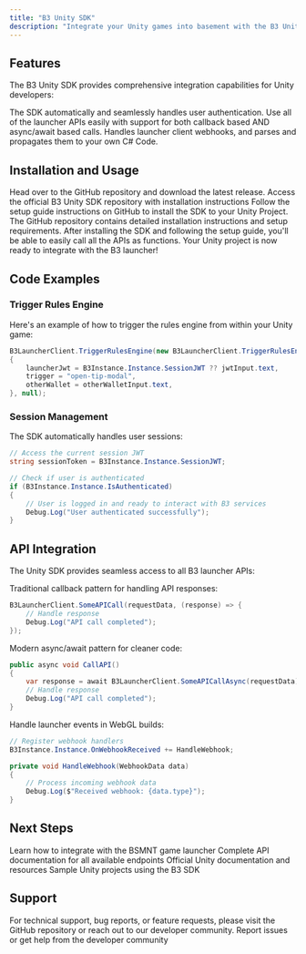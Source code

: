 ```yaml
---
title: "B3 Unity SDK"
description: "Integrate your Unity games into basement with the B3 Unity SDK, which lets you easily access all of the launcher functionalities from within Unity as simple functions"
---
```


## Features

The B3 Unity SDK provides comprehensive integration capabilities for Unity developers:

<CardGroup cols={1}>
  <Card title="Session Management" icon="user-check">
    The SDK automatically and seamlessly handles user authentication.
  </Card>
  
  <Card title="APIs as Functions" icon="code">
    Use all of the launcher APIs easily with support for both callback based AND async/await based calls.
  </Card>
  
  <Card title="Webhooks for WebGL" icon="webhook">
    Handles launcher client webhooks, and parses and propagates them to your own C# Code.
  </Card>
</CardGroup>

## Installation and Usage

<Steps>
<Step title="Download the SDK">
  Head over to the GitHub repository and download the latest release.
  
  <Card title="Get the Unity SDK" icon="download" href="https://github.com/b3-fun/b3-unity-sdk" cta="Download from GitHub" horizontal>
    Access the official B3 Unity SDK repository with installation instructions
  </Card>
</Step>

<Step title="Install to Unity Project">
  Follow the setup guide instructions on GitHub to install the SDK to your Unity Project.
  
  <Note>
  The GitHub repository contains detailed installation instructions and setup requirements.
  </Note>
</Step>

<Step title="Initialize the SDK">
  After installing the SDK and following the setup guide, you'll be able to easily call all the APIs as functions.
  
  <Check>
  Your Unity project is now ready to integrate with the B3 launcher!
  </Check>
</Step>
</Steps>

## Code Examples

### Trigger Rules Engine

Here's an example of how to trigger the rules engine from within your Unity game:

```csharp Unity C# Example
B3LauncherClient.TriggerRulesEngine(new B3LauncherClient.TriggerRulesEngineBody
{
    launcherJwt = B3Instance.Instance.SessionJWT ?? jwtInput.text,
    trigger = "open-tip-modal",
    otherWallet = otherWalletInput.text,
}, null);
```

### Session Management

The SDK automatically handles user sessions:

```csharp Session Example
// Access the current session JWT
string sessionToken = B3Instance.Instance.SessionJWT;

// Check if user is authenticated
if (B3Instance.Instance.IsAuthenticated)
{
    // User is logged in and ready to interact with B3 services
    Debug.Log("User authenticated successfully");
}
```

## API Integration

The Unity SDK provides seamless access to all B3 launcher APIs:

<AccordionGroup>
<Accordion title="Callback-based Calls">
  Traditional callback pattern for handling API responses:
  
  ```csharp
  B3LauncherClient.SomeAPICall(requestData, (response) => {
      // Handle response
      Debug.Log("API call completed");
  });
  ```
</Accordion>

<Accordion title="Async/Await Calls">
  Modern async/await pattern for cleaner code:
  
  ```csharp
  public async void CallAPI()
  {
      var response = await B3LauncherClient.SomeAPICallAsync(requestData);
      // Handle response
      Debug.Log("API call completed");
  }
  ```
</Accordion>

<Accordion title="WebGL Webhooks">
  Handle launcher events in WebGL builds:
  
  ```csharp
  // Register webhook handlers
  B3Instance.Instance.OnWebhookReceived += HandleWebhook;
  
  private void HandleWebhook(WebhookData data)
  {
      // Process incoming webhook data
      Debug.Log($"Received webhook: {data.type}");
  }
  ```
</Accordion>
</AccordionGroup>

## Next Steps

<CardGroup cols={2}>
  <Card title="Game Launcher Guide" icon="rocket" href="/basement/game-launcher">
    Learn how to integrate with the BSMNT game launcher
  </Card>
  
  <Card title="BSMNT API Docs" icon="book" href="https://docs.basement.fun/api">
    Complete API documentation for all available endpoints
  </Card>
  
  <Card title="Unity Documentation" icon="external-link" href="https://docs.unity3d.com/">
    Official Unity documentation and resources
  </Card>
  
  <Card title="Example Projects" icon="folder" href="https://github.com/b3-fun/unity-examples">
    Sample Unity projects using the B3 SDK
  </Card>
</CardGroup>

## Support

<Info>
For technical support, bug reports, or feature requests, please visit the GitHub repository or reach out to our developer community.
</Info>

<Card title="Get Unity SDK Support" icon="help-circle" href="https://github.com/b3-fun/b3-unity-sdk/issues" cta="GitHub Issues" horizontal>
  Report issues or get help from the developer community
</Card>
